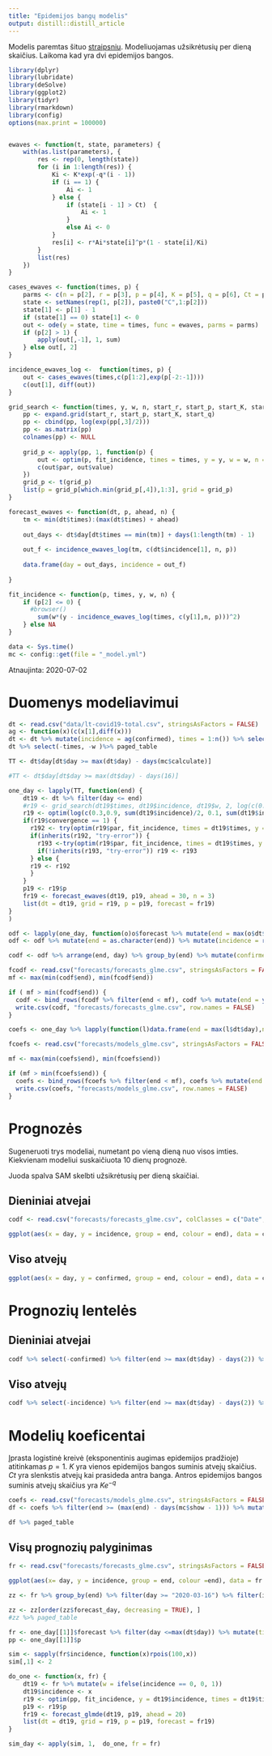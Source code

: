 ```yaml
---
title: "Epidemijos bangų modelis"
output: distill::distill_article
---
```

Modelis paremtas šituo [straipsniu](https://bmcmedicine.biomedcentral.com/articles/10.1186/s12916-019-1406-6).  Modeliuojamas užsikrėtusių per dieną skaičius. Laikoma kad yra dvi epidemijos bangos.


```r
library(dplyr)
library(lubridate)
library(deSolve)
library(ggplot2)
library(tidyr)
library(rmarkdown)
library(config)
options(max.print = 100000)


ewaves <- function(t, state, parameters) {
    with(as.list(parameters), {
        res <- rep(0, length(state))
        for (i in 1:length(res)) {
            Ki <- K*exp(-q*(i - 1))
            if (i == 1) {
                Ai <- 1
            } else {
                if (state[i - 1] > Ct)  {
                    Ai <- 1
                }
                else Ai <- 0
            }
            res[i] <- r*Ai*state[i]^p*(1 - state[i]/Ki)
        }
        list(res)
    })
}

cases_ewaves <- function(times, p) {
    parms <- c(n = p[2], r = p[3], p = p[4], K = p[5], q = p[6], Ct = p[7])
    state <- setNames(rep(1, p[2]), paste0("C",1:p[2]))
    state[1] <- p[1] - 1
    if (state[1] == 0) state[1] <- 0
    out <- ode(y = state, time = times, func = ewaves, parms = parms)
    if (p[2] > 1) {
        apply(out[,-1], 1, sum)
    } else out[, 2]
}

incidence_ewaves_log <-  function(times, p) {
    out <- cases_ewaves(times,c(p[1:2],exp(p[-2:-1])))
    c(out[1], diff(out))
}

grid_search <- function(times, y, w, n, start_r, start_p, start_K, start_q) {
    pp <- expand.grid(start_r, start_p, start_K, start_q) 
    pp <- cbind(pp, log(exp(pp[,3]/2)))
    pp <- as.matrix(pp)
    colnames(pp) <- NULL
  
    grid_p <- apply(pp, 1, function(p) {
        out <- optim(p, fit_incidence, times = times, y = y, w = w, n = n)
        c(out$par, out$value)
    }) 
    grid_p <- t(grid_p)
    list(p = grid_p[which.min(grid_p[,4]),1:3], grid = grid_p)
}

forecast_ewaves <- function(dt, p, ahead, n) {
    tm <- min(dt$times):(max(dt$times) + ahead)
   
    out_days <- dt$day[dt$times == min(tm)] + days(1:length(tm) - 1)
  
    out_f <- incidence_ewaves_log(tm, c(dt$incidence[1], n, p))
    
    data.frame(day = out_days, incidence = out_f)
    
}

fit_incidence <- function(p, times, y, w, n) {
    if (p[2] <= 0) {
      #browser()
        sum(w*(y - incidence_ewaves_log(times, c(y[1],n, p)))^2)
    } else NA
}
```

```r
data <- Sys.time()
mc <- config::get(file = "_model.yml")
```

Atnaujinta: 2020-07-02


# Duomenys modeliavimui

```r
dt <- read.csv("data/lt-covid19-total.csv", stringsAsFactors = FALSE)
ag <- function(x)(c(x[1],diff(x)))
dt <- dt %>% mutate(incidence = ag(confirmed), times = 1:n()) %>% select(day, confirmed, incidence, times) %>% mutate(day = ymd(day), w = ifelse(incidence == 0, 0, 1)) %>% filter(day >= "2020-03-11") 
dt %>% select(-times, -w )%>% paged_table
```

```r



TT <- dt$day[dt$day >= max(dt$day) - days(mc$calculate)]

#TT <- dt$day[dt$day >= max(dt$day) - days(16)]

one_day <- lapply(TT, function(end) { 
    dt19 <- dt %>% filter(day <= end)
    #r19 <- grid_search(dt19$times, dt19$incidence, dt19$w, 2, log(c(0.3)), log((0.9)), log(c(sum(dt19$incidence), 3e6*0.01)), log(c(0.01, 0.1)))
    r19 <- optim(log(c(0.3,0.9, sum(dt19$incidence)/2, 0.1, sum(dt19$incidence)/2)), fit_incidence, times = dt19$times, y = dt19$incidence, w = dt19$w, n = 3)
    if(r19$convergence == 1) {
      r192 <- try(optim(r19$par, fit_incidence, times = dt19$times, y = dt19$incidence, w = dt19$w, n = 3, method = "BFGS"))
      if(inherits(r192, "try-error")) {
        r193 <-try(optim(r19$par, fit_incidence, times = dt19$times, y = dt19$incidence, w = dt19$w, n = 3))
        if(!inherits(r193, "try-error")) r19 <- r193
      } else {
      r19 <- r192
      }
    }
    p19 <- r19$p
    fr19 <- forecast_ewaves(dt19, p19, ahead = 30, n = 3) 
    list(dt = dt19, grid = r19, p = p19, forecast = fr19)
}
)

```

```r

odf <- lapply(one_day, function(o)o$forecast %>% mutate(end = max(o$dt$day))) %>% bind_rows
odf <- odf %>% mutate(end = as.character(end)) %>% mutate(incidence = round(incidence))

codf <- odf %>% arrange(end, day) %>% group_by(end) %>% mutate(confirmed = cumsum(incidence) + 1) %>% ungroup %>% select(day, end, incidence, confirmed)

fcodf <- read.csv("forecasts/forecasts_glme.csv", stringsAsFactors = FALSE) %>% mutate(day = ymd(day), end = ymd(end))
mf <- max(min(codf$end), min(fcodf$end))

if ( mf > min(fcodf$end)) {
  codf <- bind_rows(fcodf %>% filter(end < mf), codf %>% mutate(end = ymd(end)))
  write.csv(codf, "forecasts/forecasts_glme.csv", row.names = FALSE)
} 

coefs <- one_day %>% lapply(function(l)data.frame(end = max(l$dt$day),n = 3,  r = exp(l$p[1]), p = exp(l$p[2]), K = exp(l$p[3]), q = exp(l$p[4]), Ct = exp(l$p[5]))) %>% bind_rows()

fcoefs <- read.csv("forecasts/models_glme.csv", stringsAsFactors = FALSE) %>% mutate(end = ymd(end))

mf <- max(min(coefs$end), min(fcoefs$end))

if (mf > min(fcoefs$end)) {
  coefs <- bind_rows(fcoefs %>% filter(end < mf), coefs %>% mutate(end = ymd(end)))
  write.csv(coefs, "forecasts/models_glme.csv", row.names = FALSE)
}
```


# Prognozės
Sugeneruoti trys modeliai, numetant po vieną dieną nuo visos imties. Kiekvienam modeliui suskaičiuota 10 dienų prognozė.

Juoda spalva SAM skelbti užsikrėtusių per dieną skaičiai.

## Dieniniai atvejai

```r
codf <- read.csv("forecasts/forecasts_glme.csv", colClasses = c("Date","character","integer","integer"), stringsAsFactors = FALSE)

ggplot(aes(x = day, y = incidence, group = end, colour = end), data = codf %>%  filter(end >= max(dt$day) - days(mc$show - 1), day <= max(dt$day) + days(5))) + geom_line() + geom_point(aes(x = day,  y = incidence, group = NULL), colour = "black", data = dt)

```

## Viso atvejų

```r
ggplot(aes(x = day, y = confirmed, group = end, colour = end), data = codf %>%  filter(end >= max(dt$day) - days(mc$show - 1), day <= max(dt$day) + days(5))) + geom_line() + geom_point(aes(x = day,  y = confirmed, group = NULL), colour = "black", data = dt)

```

# Prognozių lentelės

## Dieniniai atvejai

```r
codf %>% select(-confirmed) %>% filter(end >= max(dt$day) - days(2)) %>%  spread(end, incidence) %>% left_join(dt %>% select(day, historic = incidence), by = "day") %>% paged_table
```

## Viso atvejų

```r
codf %>% select(-incidence) %>% filter(end >= max(dt$day) - days(2)) %>%  spread(end, confirmed) %>% left_join(dt %>% select(day, historic = confirmed), by = "day") %>% paged_table
```

# Modelių koeficentai 

Įprasta logistinė kreivė (eksponentinis augimas epidemijos pradžioje) atitinkamas $p = 1$. $K$ yra vienos epidemijos bangos suminis atvejų skaičius. $Ct$ yra slenkstis atvejų kai prasideda antra banga. Antros epidemijos bangos suminis atvejų skaičius yra $Ke^{-q}$

```r
coefs <- read.csv("forecasts/models_glme.csv", stringsAsFactors = FALSE) %>% mutate(end = ymd(end))
df <- coefs %>% filter(end >= (max(end) - days(mc$show - 1))) %>% mutate(r = round(r, 2), p = round(p, 2), K = round(K), q = round(q, 2), Ct = round(Ct))

df %>% paged_table
```


## Visų prognozių palyginimas

```r
fr <- read.csv("forecasts/forecasts_glme.csv", stringsAsFactors = FALSE) %>% mutate(end = ymd(end), day = ymd(day)) 

ggplot(aes(x= day, y = incidence, group = end, colour =end), data = fr %>% filter(end >="2020-03-27")) + geom_line() +geom_point(aes(x = day,  y = incidence, group = NULL), colour = "black", data = dt)
```



```r
zz <- fr %>% group_by(end) %>% filter(day >= "2020-03-16") %>% filter(incidence == min(incidence)) %>% arrange(day) %>% slice(1) %>% select(forecast_day = end, epidemic_end = day,  incidence, confirmed)

zz <- zz[order(zz$forecast_day, decreasing = TRUE), ]
#zz %>% paged_table
```


```r

fr <- one_day[[1]]$forecast %>% filter(day <=max(dt$day)) %>% mutate(times = 12+1:n())
pp <- one_day[[1]]$p

sim <- sapply(fr$incidence, function(x)rpois(100,x))
sim[,1] <- 2

do_one <- function(x, fr) { 
    dt19 <- fr %>% mutate(w = ifelse(incidence == 0, 0, 1))
    dt19$incidence <- x
    r19 <- optim(pp, fit_incidence, y = dt19$incidence, times = dt19$times, w = dt19$w)
    p19 <- r19$p
    fr19 <- forecast_glmde(dt19, p19, ahead = 20) 
    list(dt = dt19, grid = r19, p = p19, forecast = fr19)
}

sim_day <- apply(sim, 1,  do_one, fr = fr)

```

